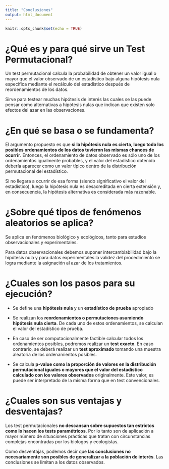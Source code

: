 ```yaml
---
title: "Conclusiones"
output: html_document
---
```


```r
knitr::opts_chunk$set(echo = TRUE)
```

# ¿Qué es y para qué sirve un Test Permutacional? 

Un test permutacional calcula la probabilidad de obtener un valor igual o mayor que el valor observado de un estadístico bajo alguna hipótesis nula especifica mediante el recálculo del estadístico después de reordenamientos de los datos.

Sirve para testear muchas hipótesis de interés las cuales se las puede pensar  como alternativas a hipótesis nulas que indican que existen solo efectos del azar en las observaciones.

# ¿En qué se basa o se fundamenta?

El argumento propuesto es que **si la hipótesis nula es cierta, luego todo los  posibles ordenamientos de los datos tuvieron las mismas chances de ocurrir**. Entonces, el ordenamiento de datos observado es sólo uno de los ordenamientos igualmente probables, y el valor del estadístico obtenido debería aparecer como un valor típico dentro de la distribución permutacional del estadístico. 

Si no llegara a ocurrir de esa forma (siendo significativo el valor del estadístico), luego la hipótesis nula es desacreditada en cierta extensión y, en consecuencia, la hipótesis alternativa es considerada más razonable.

# ¿Sobre qué tipos de fenómenos aleatorios se aplica?

Se aplica en fenómenos biológico y ecológicos, tanto para estudios observacionales y  experimentales.

Para datos observacionales debemos suponer intercambiabilidad bajo la hipótesis nula y para datos experimentales la validez del procedimiento se logra mediante la asignación al azar de los tratamientos.

# ¿Cuales son los pasos para su ejecución?

* Se define una **hipótesis nula** y un **estadístico de prueba** apropiado

* Se realizan los **reordenamientos o permutaciones asumiendo hipótesis nula cierta**. De cada uno de estos ordenamientos, se calculan el valor del estadístico de prueba.

* En caso de ser computacionalmente factible calcular todos los ordenamientos posibles, podremos realizar un **test exacto**. En caso contrario, se deberá realizar un **test aproximado** tomando una muestra aleatoria de los ordenamientos posibles. 

* Se calcula **p-value como la proporción de valores en la distribución permutacional iguales o mayores que el valor del estadístico calculado con los valores observados** originalmente. Este valor, es puede ser interpretado de la misma forma que en test convencionales.

# ¿Cuales son sus ventajas y desventajas?

Los test permutacionales **no descansan sobre supuestos tan estrictos como lo hacen los tests paramétricos**. Por lo tanto son de aplicación a mayor número de situaciones prácticas que tratan con circunstancias complejas encontradas por los biologos y ecologistas.

Como desventajas, podemos decir que **las conclusiones no necesariamente son posibles de generalizar a la población de interés**. Las conclusiones se limitan a los datos observados.
